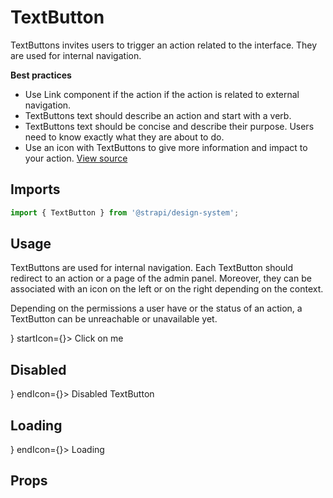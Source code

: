 <!--- TextButton.stories.mdx --->


<Meta title="Design System/Components/TextButton" component={TextButton} />

# TextButton

TextButtons invites users to trigger an action related to the interface. They are used for internal navigation.

**Best practices**

- Use Link component if the action if the action is related to external navigation.
- TextButtons text should describe an action and start with a verb.
- TextButtons text should be concise and describe their purpose. Users need to know exactly what they are about to do.
- Use an icon with TextButtons to give more information and impact to your action.
  [View source](https://github.com/strapi/design-system/tree/main/packages/strapi-design-system/src/TextButton)

## Imports

```js
import { TextButton } from '@strapi/design-system';
```

## Usage

TextButtons are used for internal navigation. Each TextButton should redirect to an action or a page of the admin panel.
Moreover, they can be associated with an icon on the left or on the right depending on the context.

Depending on the permissions a user have or the status of an action, a TextButton can be unreachable or unavailable yet.

<Canvas>
  <Story name="base">
    <div>
      <TextButton endIcon={<ArrowRight />} startIcon={<ArrowLeft />}>
        Click on me
      </TextButton>
    </div>
  </Story>
</Canvas>

## Disabled

<Canvas>
  <Story name="disabled">
    <div>
      <TextButton disabled startIcon={<ArrowLeft />} endIcon={<ArrowRight />}>
        Disabled TextButton
      </TextButton>
    </div>
  </Story>
</Canvas>

## Loading

<Canvas>
  <Story name="loading">
    <div>
      <TextButton loading startIcon={<ArrowLeft />} endIcon={<ArrowRight />}>
        Loading
      </TextButton>
    </div>
  </Story>
</Canvas>

## Props

<ArgsTable of={TextButton} />
